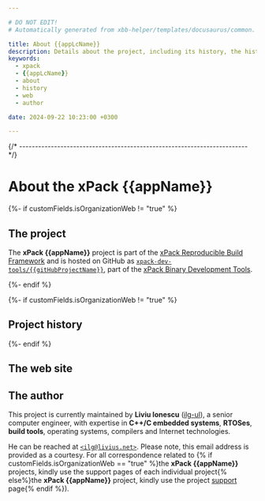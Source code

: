 ```yaml
---

# DO NOT EDIT!
# Automatically generated from xbb-helper/templates/docusaurus/common.

title: About {{appLcName}}
description: Details about the project, including its history, the history of the website, and details about the author.
keywords:
  - xpack
  - {{appLcName}}
  - about
  - history
  - web
  - author

date: 2024-09-22 10:23:00 +0300

---
```



{/* ------------------------------------------------------------------------ */}

# About the xPack {{appName}}

{%- if customFields.isOrganizationWeb != "true" %}

## The project

The **xPack {{appName}}** project is part of the
[xPack Reproducible Build Framework](https://xpack.github.io)
and is hosted on GitHub as
[`xpack-dev-tools/{{gitHubProjectName}}`](https://github.com/xpack-dev-tools/{{gitHubProjectName}}),
part of the [xPack Binary Development Tools](https://github.com/xpack-dev-tools/).

{%- endif %}

<MoreIntro/>

{%- if customFields.isOrganizationWeb != "true" %}

## Project history

<History/>

{%- endif %}

## The web site

<Website/>

## The author

This project is currently maintained by **Liviu Ionescu**
([ilg-ul](https://github.com/ilg-ul)),
a senior computer engineer, with expertise in **C++/C embedded systems**,
**RTOSes**, **build tools**, operating systems, compilers
and Internet technologies.

He can be reached at [`<ilg@livius.net>`](mailto:ilg@livius.net).
Please note, this email address is provided as a courtesy.
For all correspondence related to {% if customFields.isOrganizationWeb == "true" %}the
**xPack {{appName}}** projects, kindly use the support pages of each individual project{% else%}the **xPack {{appName}}**
project, kindly use the project [support](/docs/support/) page{% endif %}).
